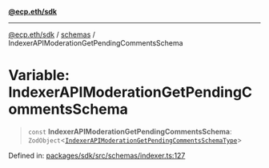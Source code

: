 [**@ecp.eth/sdk**](/sdk-reference/index.mdx)

***

[@ecp.eth/sdk](/sdk-reference/index.mdx) / [schemas](/sdk-reference/schemas/index.mdx) / IndexerAPIModerationGetPendingCommentsSchema

# Variable: IndexerAPIModerationGetPendingCommentsSchema

> `const` **IndexerAPIModerationGetPendingCommentsSchema**: `ZodObject`\<[`IndexerAPIModerationGetPendingCommentsSchemaType`](/sdk-reference/schemas/type-aliases/IndexerAPIModerationGetPendingCommentsSchemaType.mdx)\>

Defined in: [packages/sdk/src/schemas/indexer.ts:127](https://github.com/ecp-eth/comments-monorepo/blob/main/packages/sdk/src/schemas/indexer.ts#L127)

